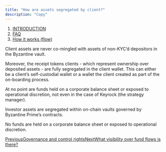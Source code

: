 ```yaml
---
title: "How are assets segregated by client?"
description: "Copy"
---
```


1. [INTRODUCTION](/documentation/introduction)
2. [FAQ](/documentation/introduction/faq)
3. [How it works (flow)](/documentation/introduction/faq/how-it-works-flow)

Client assets are never co-mingled with assets of non-KYC’d depositors in the Byzantine vault.

Moreover, the receipt tokens clients - which represent ownership over deposited assets - are fully segregated in the client wallet. This can either be a client’s self-custodial wallet or a wallet the client created as part of the on-boarding process.

At no point are funds held on a corporate balance sheet or exposed to operational discretion, not even in the case of Keyrock (the strategy manager).

Investor assets are segregated within on-chain vaults governed by Byzantine Prime’s contracts.

No funds are held on a corporate balance sheet or exposed to operational discretion.

[PreviousGovernance and control rights](/documentation/introduction/faq/how-it-works-flow/governance-and-control-rights)[NextWhat visibility over fund flows is there?](/documentation/introduction/faq/how-it-works-flow/what-visibility-over-fund-flows-is-there)
